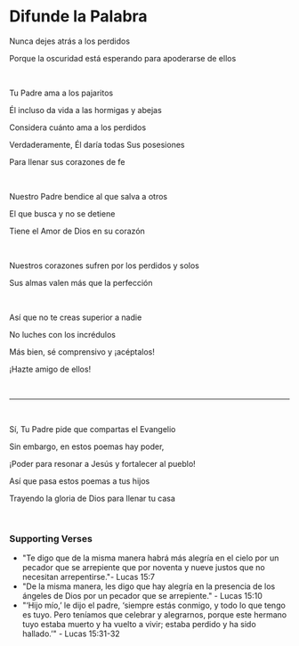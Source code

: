 # Difunde la Palabra

Nunca dejes atrás a los perdidos

Porque la oscuridad está esperando para apoderarse de ellos

<br />

Tu Padre ama a los pajaritos

Él incluso da vida a las hormigas y abejas

Considera cuánto ama a los perdidos

Verdaderamente, Él daría todas Sus posesiones

Para llenar sus corazones de fe

<p></p>

<br />

Nuestro Padre bendice al que salva a otros

El que busca y no se detiene

Tiene el Amor de Dios en su corazón

<p></p>

<br />

Nuestros corazones sufren por los perdidos y solos

Sus almas valen más que la perfección

<br />

Así que no te creas superior a nadie

No luches con los incrédulos

Más bien, sé comprensivo y ¡acéptalos!

¡Hazte amigo de ellos!

<br />

---

<br />

Sí, Tu Padre pide que compartas el Evangelio

Sin embargo, en estos poemas hay poder,

¡Poder para resonar a Jesús y fortalecer al pueblo!

Así que pasa estos poemas a tus hijos

Trayendo la gloria de Dios para llenar tu casa

<p></p>

<br />

### Supporting Verses

- "Te digo que de la misma manera habrá más alegría en el cielo por un pecador que se arrepiente que por noventa y nueve justos que no necesitan arrepentirse."- Lucas 15:7
- "De la misma manera, les digo que hay alegría en la presencia de los ángeles de Dios por un pecador que se arrepiente." - Lucas 15:10
- "‘Hijo mío,’ le dijo el padre, ‘siempre estás conmigo, y todo lo que tengo es tuyo. Pero teníamos que celebrar y alegrarnos, porque este hermano tuyo estaba muerto y ha vuelto a vivir; estaba perdido y ha sido hallado.’" - Lucas 15:31-32